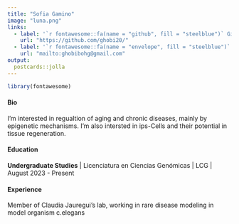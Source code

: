 ```yaml
---
title: "Sofia Gamino"
image: "luna.png"
links:
  - label: '`r fontawesome::fa(name = "github", fill = "steelblue")` Github'
    url: "https://github.com/ghobi20/"
  - label: '`r fontawesome::fa(name = "envelope", fill = "steelblue")` Mail'
    url: "mailto:ghobibohg@gmail.com"
output:
  postcards::jolla
---
```


```r
library(fontawesome)
```

#### **Bio** 

I'm interested in regualtion of aging and chronic diseases, mainly by epigenetic mechanisms. I'm also intersted in ips-Cells and their potential in tissue regeneration.

#### **Education**

**Undergraduate Studies** | Licenciatura en Ciencias Genómicas | LCG | August 2023 - Present

#### **Experience**

Member of Claudia Jauregui's lab, working in rare disease modeling in model organism c.elegans
